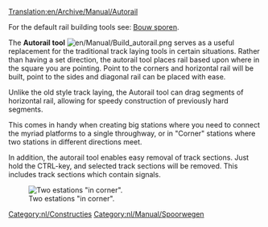 [[Translation:en/Archive/Manual/Autorail]]
{{nl/Vertaling|en/Archive/Manual/Autorail|0}}

For the default rail building tools see: [[nl/Manual/Bouw sporen|Bouw sporen]].

The '''Autorail tool''' [[File:en/Manual/Build autorail.png]] serves as a useful replacement for the traditional track laying tools in certain situations. Rather than having a set direction, the autorail tool places rail based upon where in the square you are pointing. Point to the corners and horizontal rail will be built, point to the sides and diagonal rail can be placed with ease.

Unlike the old style track laying, the Autorail tool can drag segments of horizontal rail, allowing for speedy construction of previously hard segments.

This comes in handy when creating big stations where you need to connect the myriad platforms to a single throughway, or in "Corner" stations where two stations in different directions meet.

In addition, the autorail tool enables easy removal of track sections. Just hold the CTRL-key, and selected track sections will be removed. This includes track sections which contain signals.

[[File:en/Archive/Manual/Corner station.png|center|frame|Two estations "in corner".]]

[[Category:nl/Constructies]]
[[Category:nl/Manual/Spoorwegen]]